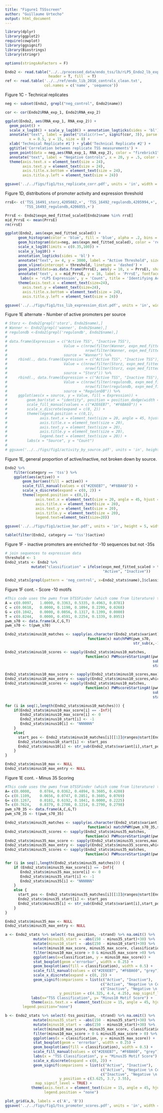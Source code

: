 ```yaml
---
title: "Figure1 TSSscreen"
author: "Guillaume Urtecho"
output: html_document
---
```


```r
library(dplyr)
library(ggplot2)
require(cowplot)
library(ggsignif)
library(Biostrings)
library(stringr)

options(stringsAsFactors = F)

Endo2 <- read.table("../../processed_data/endo_tss/lb/rLP5_Endo2_lb_expression_formatted_std.txt",
                    header = T, fill  = T)
ref <- read.table('../../ref/endo_lib_2016_controls_clean.txt',
                  col.names = c('name', 'sequence'))
```

Figure 1C - Technical replicates

```r
neg <- subset(Endo2, grepl("neg_control", Endo2$name))

cor <- cor(Endo2$RNA_exp_1, Endo2$RNA_exp_2)

ggplot(Endo2, aes(RNA_exp_1, RNA_exp_2)) + 
  geom_point() +
  scale_x_log10() + scale_y_log10() + annotation_logticks(sides = 'bl') +
  annotate("text", label = paste("italic(r)==", signif(cor, 3)), parse = TRUE,
           x = 0.5, y = 15, size = 8) +
  xlab('Technical Replicate #1') + ylab('Technical Replicate #2') +
  ggtitle('Correlation between replicate TSS measurements') +
  geom_point(data = neg,aes(RNA_exp_1, RNA_exp_2), color = "firebrick1") +
  annotate("text", label = "Negative Controls", x = 20, y = .5, color = 'firebrick1', size = 8) +
  theme(axis.text.x = element_text(size = 24), 
        axis.text.y = element_text(size = 24),
        axis.title.x.bottom = element_text(size = 24),
        axis.title.y.left = element_text(size = 24))

ggsave('../../figs/fig1/tss_replicate_corr.pdf', units = 'in', width = 7.29, height = 4.51)
```


Figure 1D, distributions of promoter activity and expression threshold

```r
rrsE<- c('TSS_16491_storz,4205882,+', 'TSS_16492_regulondb,4205994,+', 
         'TSS_16493_regulondb,4206055,+')

PrrsE <- Endo2$expn_med_fitted_scaled[Endo2$name %in% rrsE]
mid_PrrsE <- mean(PrrsE)
rm(rrsE)

ggplot(Endo2, aes(expn_med_fitted_scaled)) +
      geom_histogram(color = 'blue', fill = 'blue', alpha = .2, bins = 100) +
      geom_histogram(data=neg, aes(expn_med_fitted_scaled), color = 'red', fill = 'red', alpha = .2, bins = 100) +
      scale_x_log10(limits = c(0.35,100)) +
      scale_y_log10() +  
      annotation_logticks(sides = 'bl') +
      annotate("text", x= 4, y = 3000, label = "Active Threshold", size = 8) +
      geom_vline(xintercept = threshold, linetype = 'dashed') +
      geom_point(data=as.data.frame(PrrsE), aes(y = 10, x = PrrsE), shape = 25) + 
      annotate('text', x = mid_PrrsE, y = 16, label = 'PrrsE', fontface = 'italic', size = 6) +
       labs(x = 'rLP5 Expression', y = 'Count', title = 'Identifying Active Promoter Threshold') +
      theme(axis.text.x = element_text(size=24), 
        axis.text.y = element_text(size=24),
        axis.title.x.bottom = element_text(size = 24),
        axis.title.y.left = element_text(size = 24))

ggsave('../../figs/fig1/tss_lib_expression_dist.pdf', units = 'in', width = 7.29, height = 4.51)
```

Figure 1E alternate - Number of active promoters per source
```r
# Storz <- Endo2[grepl('storz', Endo2$name),] 
# Wanner <- Endo2[grepl('wanner', Endo2$name),] 
# regulondb <-Endo2[grepl('regulondb', Endo2$name),]
# 
# data.frame(Expression = c("Active TSS", "Inactive TSS"),
#                          Value = c(nrow(filter(Wanner, expn_med_fitted_scaled > threshold)),
#                                    nrow(filter(Wanner, expn_med_fitted_scaled < threshold))),
#                          source = "Wanner") %>%
#     rbind(., data.frame(Expression = c("Active TSS", "Inactive TSS"),
#                          Value = c(nrow(filter(Storz, expn_med_fitted_scaled > threshold)),
#                                    nrow(filter(Storz, expn_med_fitted_scaled < threshold))),
#                          source = "Storz")) %>%
#     rbind(., data.frame(Expression = c("Active TSS", "Inactive TSS"),
#                          Value = c(nrow(filter(regulondb, expn_med_fitted_scaled > threshold)),
#                                    nrow(filter(regulondb, expn_med_fitted_scaled < threshold))),
#                          source = "RegulonDB")) %>%
#     ggplot(aes(x = source, y = Value, fill = Expression)) + 
#         geom_bar(stat = "identity", position = position_dodge(width = 0), color = 'black') +
#         scale_fill_manual(values = c("#2E6EB7", "#F6BA60")) +
#         scale_x_discrete(expand = c(0, 2)) +
#         theme(legend.position = c(0,1),
#               axis.text.x = element_text(size = 20, angle = 45, hjust = 1), 
#               axis.title.x = element_text(size = 20),
#               axis.text.y = element_text(size = 20), 
#               axis.title.y = element_text(size = 20), 
#               legend.text = element_text(size = 20)) +
#         labs(x = "Source", y = "Count")
# 
# ggsave('../../figs/fig1/activity_by_source.pdf', units = 'in', height = 8.1, width = 7.46)
```

Figure 1E, general proportion of active/inactive, not broken down by source.

```r
Endo2 %>% 
    filter(category == 'tss') %>% 
    ggplot(aes(active)) + 
        geom_bar(aes(fill = active)) +
        scale_fill_manual(values = c("#2E6EB7", "#F6BA60")) +
        scale_x_discrete(expand = c(0, 2)) +
        theme(legend.position = c(0,1),
              axis.text.x = element_text(size = 20, angle = 45, hjust = 1), 
              axis.title.x = element_text(size = 20),
              axis.text.y = element_text(size = 20), 
              axis.title.y = element_text(size = 20), 
              legend.text=element_text(size=20)) 

ggsave('../../figs/fig1/active_bar.pdf', units = 'in', height = 5, width = 4)
```

```r
table(filter(Endo2, category == 'tss')$active)
```


Figure 1F - inactive promoters are enriched for -10 sequences but not -35s

```r
# join sequences to expression data
threshold <- 1
Endo2_stats <- Endo2 %>%
            mutate("classification" = ifelse(expn_med_fitted_scaled > threshold,
                                             "Active", "Inactive"))
   
Endo2_stats[grepl(pattern = 'neg_control', x=Endo2_stats$name),]$classification <- "Negative \n Controls"
```


Figure 1F cont. - Score -10 motifs 
```r
#This code uses the pwms from bTSSFinder (which come from literature) to find the best -10 site
A = c(0.0097,	1.0000,	0.3363,	0.5335,	0.4963,	0.0781)
C = c(0.0618,	0.0000,	0.1190,	0.1094,	0.2299,	0.0268)
G = c(0.1042,	0.0000,	0.0856,	0.1317,	0.1399,	0.0000)
T = c(0.8244,	0.0000,	0.4591,	0.2254,	0.1339,	0.8951)
pwm_s70 <- data.frame(A,C,G,T)
pwm_s70 <- t(pwm_s70)

Endo2_stats$minus10_matches <- sapply(as.character(Endo2_stats$variant),
                                      function(x) matchPWM(pwm_s70,
                                                           str_sub(x,-150,-1)))

Endo2_stats$minus10_scores <- sapply(Endo2_stats$minus10_matches,
                                     function(x) PWMscoreStartingAt(pwm_s70, 
                                                                    subject(x),
                                                                    start(x)))

Endo2_stats$minus10_max_score <- sapply(Endo2_stats$minus10_scores,max)
Endo2_stats$minus10_max_entry <- sapply(Endo2_stats$minus10_scores,which.max)
Endo2_stats$minus10_scores <- sapply(Endo2_stats$minus10_matches,
                                     function(x) PWMscoreStartingAt(pwm_s70, 
                                                                    subject(x),
                                                                    start(x)))

for (i in seq(1,length(Endo2_stats$minus10_matches))) {
    if(Endo2_stats$minus10_max_score[i] == -Inf){
       Endo2_stats$minus10_max_score[i] <- 0
       Endo2_stats$minus10_start[i] <- -1
       Endo2_stats$minus10[i] <- "NNNNNN"
    }
    else{
      start_pos <- Endo2_stats$minus10_matches[i][[1]]@ranges@start[Endo2_stats$minus10_max_entry[[i]]]
      Endo2_stats$minus10_start[i] <- start_pos
      Endo2_stats$minus10[i] <- str_sub(Endo2_stats$variant[i],start_pos,start_pos+5)
    }
}

Endo2_stats$minus10_max <- NULL
Endo2_stats$minus10_max_entry <- NULL
```


Figure 1E cont. - Minus 35 Scoring

```r
#This code uses the pwms from bTSSFinder (which come from literature) to find the best -35 site
A= c(0.0000,	0.0784,	0.0362,	0.4894,	0.3605,	0.4208)
C= c(0.1109,	0.0656,	0.0747,	0.2851,	0.3605,	0.0769)
G= c(0.1267,	0.0181,	0.6192,	0.1041,	0.0000,	0.2225)
T= c(0.7624,	0.8379,	0.2700,	0.1214,	0.2790,	0.2798)
pwm_s70_35 <- data.frame(A,C,G,T)
pwm_s70_35 <- t(pwm_s70_35)

Endo2_stats$minus35_matches <- sapply(as.character(Endo2_stats$variant),
                                      function(x) matchPWM(pwm_s70_35,str_sub(x,-150,-1))) #Normally (x,-150,-1)
Endo2_stats$minus35_scores <- sapply(Endo2_stats$minus35_matches,
                                     function(x) PWMscoreStartingAt(pwm_s70_35, subject(x),start(x)))
Endo2_stats$minus35_max_score <- sapply(Endo2_stats$minus35_scores,max)
Endo2_stats$minus35_max_entry <- sapply(Endo2_stats$minus35_scores,which.max)
Endo2_stats$minus35_scores <- sapply(Endo2_stats$minus35_matches,
                                     function(x) PWMscoreStartingAt(pwm_s70_35, subject(x),start(x)))

for (i in seq(1,length(Endo2_stats$minus35_matches))) {
    if (Endo2_stats$minus35_max_score[i] == -Inf){
       Endo2_stats$minus35_max_score[i] <- 0
       Endo2_stats$minus35_start[i] <- -1
       Endo2_stats$minus35[i] <- "NNNNNN"
    }
    else {
      start_pos <- Endo2_stats$minus35_matches[i][[1]]@ranges@start[Endo2_stats$minus35_max_entry[[i]]]
      Endo2_stats$minus35_start[i] <- start_pos
      Endo2_stats$minus35[i] <- str_sub(Endo2_stats$variant[i],start_pos,start_pos+5)
    }
}

Endo2_stats$minus35_max <- NULL
Endo2_stats$minus35_max_entry <- NULL

```


```r
a <- Endo2_stats %>% select(-tss_position, -strand) %>% na.omit() %>%
             mutate(minus35_start = -abs(150 - minus35_start)+30) %>%
             mutate(minus10_start = -abs(150 - minus10_start)+30) %>%
             select(minus10_max_score, minus35_max_score, classification) %>%
             filter(minus10_max_score > 0 & minus35_max_score >0) %>%
             ggplot(aes(x=classification, y = minus10_max_score)) +
             stat_boxplot(geom ='errorbar', width = 0.25) +
             geom_boxplot(aes(fill = classification), width = 0.5) +
             scale_fill_manual(values = c("#2E6EB7", "#F6BA60", "grey")) +
             scale_x_discrete(expand = c(0, 2)) + 
             geom_signif(comparisons = list(c("Active", "Inactive"), 
                                            c("Active", "Negative \n Controls"), 
                                            c("Inactive", "Negative \n Controls")), 
                         y_position = c(4.325, 4.4, 4.25), map_signif_level=TRUE) +
            labs(x="TSS Classification", y= "Minus10 Motif Score") +
            theme(axis.text.x = element_text(size = 15, angle = 45, hjust = 1),
        legend.position="none")

b <- Endo2_stats %>% select(-tss_position, -strand) %>% na.omit() %>%
             mutate(minus35_start = -abs(150 - minus35_start)+30) %>%
             mutate(minus10_start = -abs(150 - minus10_start)+30) %>%
             select(minus10_max_score, minus35_max_score, classification) %>%
             filter(minus10_max_score > 0 & minus35_max_score > 0) %>%
             ggplot(aes(x = classification, y = minus35_max_score)) + 
             stat_boxplot(geom = 'errorbar', width = 0.25) +
             geom_boxplot(aes(fill = classification), width = 0.5) +
             scale_fill_manual(values = c("#2E6EB7", "#F6BA60", "grey")) +
             labs(x = "TSS Classification", y = "Minus35 Motif Score") +
             scale_x_discrete(expand = c(0, 2)) + 
             geom_signif(comparisons = list(c("Active", "Inactive"), 
                                            c("Active", "Negative \n Controls"), 
                                            c("Inactive", "Negative \n Controls")), 
                         y_position = c(3.625, 3.7, 3.55), 
              map_signif_level = TRUE) + 
            theme(axis.text.x = element_text(size = 15, angle = 45, hjust = 1),
                  legend.position = "none")

plot_grid(a,b, labels = c('A', 'B'))
ggsave('../../figs/fig1/tss_promoter_scores.pdf', units = 'in', width = 9.06, height = 6.32)

```


